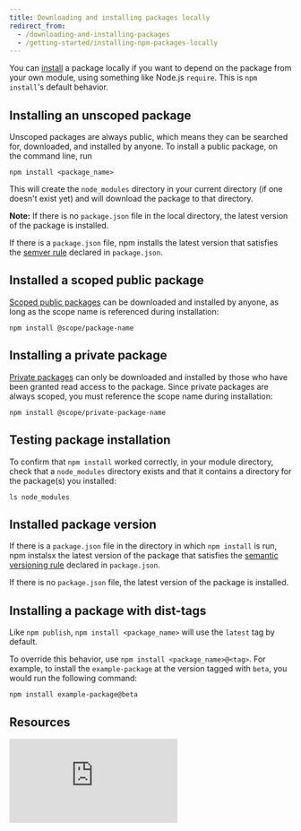 ```yaml
---
title: Downloading and installing packages locally
redirect_from:
  - /downloading-and-installing-packages
  - /getting-started/installing-npm-packages-locally
---
```


You can [install][cli-install] a package locally if you want to depend on the package from your own module, using something like Node.js `require`. This is `npm install`'s default behavior.

## Installing an unscoped package

Unscoped packages are always public, which means they can be searched for, downloaded, and installed by anyone. To install a public package, on the command line, run

```
npm install <package_name>
```

This will create the `node_modules` directory in your current directory (if one doesn't exist yet) and will download the package to that directory.

<Note>

**Note:** If there is no `package.json` file in the local directory, the latest version of the package is installed.

If there is a `package.json` file, npm installs the latest version that satisfies the [semver rule](about-semantic-versioning) declared in `package.json`.

</Note>

## Installed a scoped public package

[Scoped public packages][scoped-public-pkg] can be downloaded and installed by anyone, as long as the scope name is referenced during installation:

```
npm install @scope/package-name
```

## Installing a private package

[Private packages][private-pkg] can only be downloaded and installed by those who have been granted read access to the package. Since private packages are always scoped, you must reference the scope name during installation:

```
npm install @scope/private-package-name
```

## Testing package installation

To confirm that `npm install` worked correctly, in your module directory, check that a `node_modules` directory exists and that it contains a directory for the package(s) you installed:

```
ls node_modules
```

## Installed package version

If there is a `package.json` file in the directory in which `npm install` is run, npm instalsx the latest version of the package that satisfies the [semantic versioning rule][semver] declared in `package.json`.

If there is no `package.json` file, the latest version of the package is installed.

## Installing a package with dist-tags

Like `npm publish`, `npm install <package_name>` will use the `latest` tag by default.

To override this behavior, use `npm install <package_name>@<tag>`. For example, to install the `example-package` at the version tagged with `beta`, you would run the following command:

```
npm install example-package@beta
```

## Resources

<iframe src="https://www.youtube.com/embed/JDSfqFFbNYQ" frameborder="0" allowfullscreen></iframe>


[scoped-public-pkg]: about-scopes
[private-pkg]: about-private-packages
[cli-install]: /cli-documentation/install
[semver]: about-semantic-versioning
